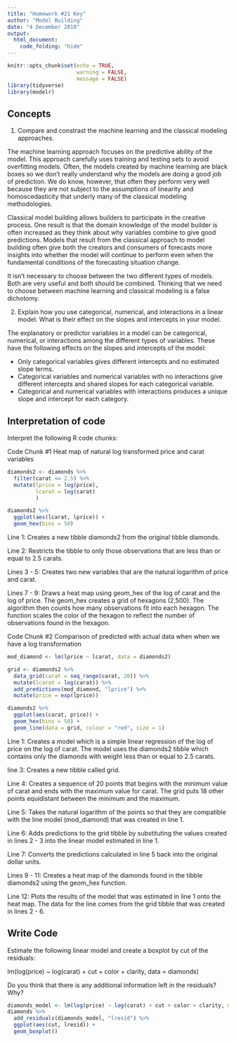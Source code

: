 ```yaml
---
title: "Homework #21 Key"
author: "Model Building"
date: "4 December 2019"
output:
  html_document:
    code_folding: "hide"
---
```


```r
knitr::opts_chunk$set(echo = TRUE,
                      warning = FALSE,
                      message = FALSE)
library(tidyverse)
library(modelr)
```

## Concepts  

1. Compare and constrast the machine learning and the classical modeling approaches.

The machine learning approach focuses on the predictive ability of the model. This approach carefully uses training and testing sets to avoid overfitting models. Often, the models created by machine learning are black boxes so we don't really understand why the models are doing a good job of prediction. We do know, however, that often they perform very well because they are not subject to the assumptions of linearity and homoscedasticity that underly many of the classical modeling methodologies.

Classical model building allows builders to participate in the creative process. One result is that the domain knowledge of the model builder is often increased as they think about why variables combine to give good predictions. Models that result from the classical approach to model building often give both the creators and consumers of forecasts more insights into whether the model will continue to perform even when the fundamental conditions of the forecasting situation change. 

It isn't necessary to choose between the two different types of models. Both are very useful and both should be combined. Thinking that we need to choose between machine learning and classical modeling is a false dichotomy.


2. Explain how you use categorical, numerical, and interactions in a linear model. What is their effect on the slopes and intercepts in your model.  

The explanatory or predictor variables in a model can be categorical, numerical, or interactions among the different types of variables. These have the following effects on the slopes and intercepts of the model:

*  Only categorical variables gives different intercepts and no estimated slope terms.
*  Categorical variables and numerical variables with no interactions give different intercepts and shared slopes for each categorical variable.
*  Categorical and numerical variables with interactions produces a unique slope and intercept for each category. 
    
## Interpretation of code  

Interpret the following R code chunks: 

Code Chunk #1 Heat map of natural log transformed price and carat variables

```r
diamonds2 <- diamonds %>% 
  filter(carat <= 2.5) %>% 
  mutate(lprice = log(price),
         lcarat = log(carat)
         )

diamonds2 %>%
  ggplot(aes(lcarat, lprice)) + 
  geom_hex(bins = 50)
```  

Line 1:  Creates a new tibble diamonds2 from the original tibble diamonds.  

Line 2:  Restricts the tibble to only those observations that are less than or equal to 2.5 carats.  

Lines 3 - 5:  Creates two new variables that are the natural logarithm of price and carat.  

Lines 7 - 9:  Draws a heat map using geom_hex of the log of carat and the log of price. The geom_hex creates a grid of hexagons (2,500). The algorithm then counts how many observations fit into each hexagon. The function scales the color of the hexagon to reflect the number of observations found in the hexagon.

Code Chunk #2 Comparison of predicted with actual data when when we have a log transformation

```r
mod_diamond <- lm(lprice ~ lcarat, data = diamonds2)

grid <- diamonds2 %>% 
  data_grid(carat = seq_range(carat, 20)) %>% 
  mutate(lcarat = log(carat)) %>% 
  add_predictions(mod_diamond, "lprice") %>% 
  mutate(price = exp(lprice))

diamonds2 %>% 
  ggplot(aes(carat, price)) + 
  geom_hex(bins = 50) + 
  geom_line(data = grid, colour = "red", size = 1)
```

Line 1:  Creates a model which is a simple linear regression of the log of price on the log of carat. The model uses the diamonds2 tibble which contains only the diamonds with  weight less than or equal to 2.5 carats.

line 3:  Creates a new tibble called grid.  

Line 4:  Creates a sequence of 20 points that begins with the minimum value of carat and ends with the maximum value for carat. The grid puts 18 other points equidistant between the minimum and the maximum.  

Line 5:  Takes the natural logarithm of the points so that they are compatible with the line model (mod_diamond) that was created in line 1.  

Line 6:  Adds predictions to the grid tibble by substituting the values created in lines 2 - 3 into the linear model estimated in line 1.  

Line 7:  Converts the predictions calculated in line 5 back into the original dollar units.  

Lines 9 - 11:  Creates a heat map of the diamonds found in the tibble diamonds2 using the geom_hex function.

Line 12:  Plots the results of the model that was estimated in line 1 onto the heat map. The data for the line comes from the grid tibble that was created in lines 2 - 6.  

## Write Code

Estimate the following linear model and create a boxplot by cut of the residuals:

lm(log(price) ~ log(carat) + cut + color + clarity, data = diamonds)  

Do you think that there is any additional information left in the residuals? Why?

```r
diamonds_model <- lm(log(price) ~ log(carat) + cut + color + clarity, data = diamonds)
diamonds %>% 
  add_residuals(diamonds_model, "lresid") %>% 
  ggplot(aes(cut, lresid)) +
  geom_boxplot()
```